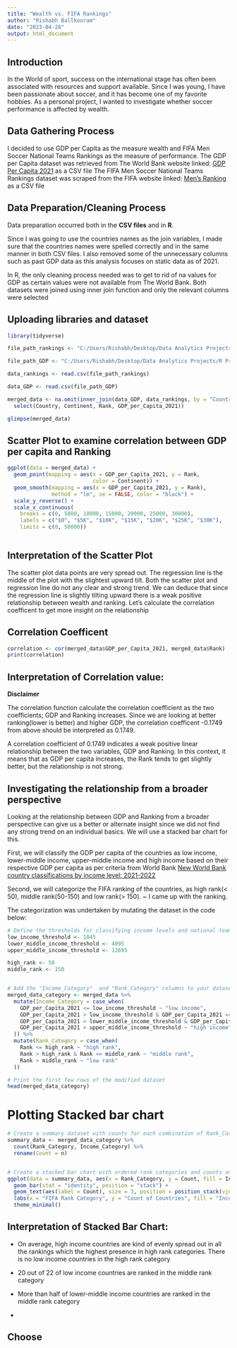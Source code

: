 ---
title: "Wealth vs. FIFA Rankings"
author: "Rishabh Ballkooram"
date: "2023-04-28"
output: html_document
---
## Introduction
In the World of sport, success on the international stage has often been associated with resources and support available. 
Since I was young, I have been passionate about soccer, and it has become one of my favorite hobbies. As a personal project, I wanted to investigate whether soccer performance is affected by wealth. 


## Data Gathering Process
I decided to use GDP per Capita as the measure wealth and FIFA Men Soccer National Teams Rankings as the measure of performance. 
The GDP per Capita dataset was retrieved from The World Bank website linked: [GDP Per Capita 2021](https://data.worldbank.org/indicator/NY.GDP.PCAP.CD?end=2021&name_desc=false&start=1960) as a CSV file
The FIFA Men Soccer National Teams Rankings dataset was scraped from the FIFA website linked: [Men's Ranking](https://www.fifa.com/fifa-world-ranking/men?dateId=id13505) as a CSV file


## Data Preparation/Cleaning Process

Data preparation occurred both in the **CSV files** and in **R**.

Since I was going to use the countries names as the join variables, I made sure that the countries names were spelled correctly and in the same manner in both CSV files.
I also removed some of the unnecessary columns such as past GDP data as this analysis focuses on static data as of 2021. 

In R, the only cleaning process needed was to get to rid of na values for GDP as certain values were not available from The World Bank.
Both datasets were joined using inner join function and only the relevant columns were selected 


## Uploading libraries and dataset
```{r Libraries and Dataset}
library(tidyverse)

file_path_rankings <- "C:/Users/Rishabh/Desktop/Data Analytics Projects/R Projects/Wealth vs. FIFA Rankings/FIFA Socccer men's ranking - 23 December 2021.csv"

file_path_GDP <- "C:/Users/Rishabh/Desktop/Data Analytics Projects/R Projects/Wealth vs. FIFA Rankings/GDP per Capital - 2021.csv"

data_rankings <- read.csv(file_path_rankings)

data_GDP <- read.csv(file_path_GDP)

merged_data <- na.omit(inner_join(data_GDP, data_rankings, by = "Country") %>% 
  select(Country, Continent, Rank, GDP_per_Capita_2021))

glimpse(merged_data)

```

## Scatter Plot to examine correlation between GDP per capita and Ranking

```{r echo=TRUE, message=FALSE, warning=FALSE}
ggplot(data = merged_data) + 
  geom_point(mapping = aes(x = GDP_per_Capita_2021, y = Rank,
                           color = Continent)) +
  geom_smooth(mapping = aes(x = GDP_per_Capita_2021, y = Rank),
              method = "lm", se = FALSE, color = "black") +
  scale_y_reverse() +
  scale_x_continuous(
    breaks = c(0, 5000, 10000, 15000, 20000, 25000, 30000),
    labels = c("$0", "$5K", "$10K", "$15K", "$20K", "$25K", "$30K"),
    limits = c(0, 50000))
  
```

## Interpretation of the Scatter Plot 

The scatter plot data points are very spread out. The regression line is the middle of the plot with the slightest upward tilt. Both the scatter plot and regression line do not any clear and strong trend. We can deduce that since the regression line is slightly tilting upward there is a weak positive relationship between wealth and ranking. Let's calculate the correlation coefficent to get more insight on the relationship


## Correlation Coefficent 

```{r}

correlation <- cor(merged_data$GDP_per_Capita_2021, merged_data$Rank)
print(correlation)

```
## Interpretation of Correlation value: 

**Disclaimer**

The correlation function calculate the correlation coefficient as the two coefficients; GDP and Ranking increases. Since we are looking at better ranking(lower is better) and higher GDP, the correlation coefficent -0.1749 from above should be interpreted as 0.1749.


A correlation coefficient of 0.1749 indicates a weak positive linear 
relationship between the two variables, GDP and Ranking. In this 
context, it means that as GDP per capita increases, the Rank tends to get slightly better,
but the relationship is not strong.


## Investigating the relationship from a broader perspective 

Looking at the relationship between GDP and Ranking from a broader perspective can give us a better or alternate insight since we did not find any strong trend on an individual basics. We will use a stacked bar chart for this.

First, we will classify the GDP per capita of the countries as low income, lower-middle income, upper-middle income and high income based on their respective GDP per capita as per criteria from World Bank [New World Bank country classifications by income level: 2021-2022](https://blogs.worldbank.org/opendata/new-world-bank-country-classifications-income-level-2021-2022)

Second, we will categorize the FIFA ranking of the countries, as high rank(< 50), middle rank(50-150) and low rank(> 150). ~ I came up with the ranking.

The categorization was undertaken by mutating the dataset in the code below:

```{r}
# Define the thresholds for classifying income levels and national team ranking 
low_income_threshold <- 1045
lower_middle_income_threshold <- 4095
upper_middle_income_threshold <- 12695

high_rank <- 50
middle_rank <- 150 


# Add the "Income_Category"  and "Rank_Category" columns to your dataset based on the thresholds
merged_data_category <- merged_data %>%
  mutate(Income_Category = case_when(
    GDP_per_Capita_2021 <= low_income_threshold ~ "low income",
    GDP_per_Capita_2021 > low_income_threshold & GDP_per_Capita_2021 <= lower_middle_income_threshold ~ "lower-middle income",
    GDP_per_Capita_2021 > lower_middle_income_threshold & GDP_per_Capita_2021 <= upper_middle_income_threshold ~ "upper-middle income",
    GDP_per_Capita_2021 > upper_middle_income_threshold ~ "high income"
  )) %>% 
  mutate(Rank_Category = case_when(
    Rank <= high_rank ~ "high rank",
    Rank > high_rank & Rank <= middle_rank ~ "middle rank",
    Rank > middle_rank ~ "low rank"  
  ))

# Print the first few rows of the modified dataset
head(merged_data_category)

```


# Plotting Stacked bar chart 

```{r}
# Create a summary dataset with counts for each combination of Rank_Category and Income_Category
summary_data <- merged_data_category %>%
  count(Rank_Category, Income_Category) %>%
  rename(Count = n)


# Create a stacked bar chart with ordered rank categories and counts on top of the bars
ggplot(data = summary_data, aes(x = Rank_Category, y = Count, fill = Income_Category)) +
  geom_bar(stat = "identity", position = "stack") +
  geom_text(aes(label = Count), size = 3, position = position_stack(vjust = 0.5)) +
  labs(x = "FIFA Rank Category", y = "Count of Countries", fill = "Income Category") +
  theme_minimal()
```

## Interpretation of Stacked Bar Chart: 

* On average, high income countries are kind of evenly spread out in all the rankings which the highest 
presence in high rank categories. There is no low income countries in the high rank category

* 20 out of 22 of low income countries are ranked in the middle rank category

* More than half of lower-middle income countries are ranked in the middle rank category 

*


## Choose 
